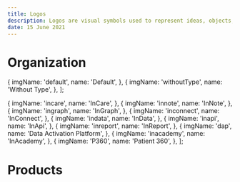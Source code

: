 ```yaml
---
title: Logos
description: Logos are visual symbols used to represent ideas, objects, or actions. They communicate messages at a glance, afford interactivity, and draw attention to important information.
date: 15 June 2021
---
```



# Organization

  {
    imgName: 'default',
    name: 'Default',
  },
  {
    imgName: 'withoutType',
    name: 'Without Type',
  },
];

  {
    imgName: 'incare',
    name: 'InCare',
  },
  {
    imgName: 'innote',
    name: 'InNote',
  },
  {
    imgName: 'ingraph',
    name: 'InGraph',
  },
  {
    imgName: 'inconnect',
    name: 'InConnect',
  },
  {
    imgName: 'indata',
    name: 'InData',
  },
  {
    imgName: 'inapi',
    name: 'InApi',
  },
  {
    imgName: 'inreport',
    name: 'InReport',
  },
  {
    imgName: 'dap',
    name: 'Data Activation Platform',
  },
  {
    imgName: 'inacademy',
    name: 'InAcademy',
  },
  {
    imgName: 'P360',
    name: 'Patient 360',
  },
];

<div className='d-flex flex-wrap pb-6'>
  <LogoComp colorData={ORGANIZATION_LOGOS} />
</div>

# Products

<div className='d-flex flex-wrap pb-6'>
  <LogoComp colorData={PRODUCTS_LOGOS} />
</div>
